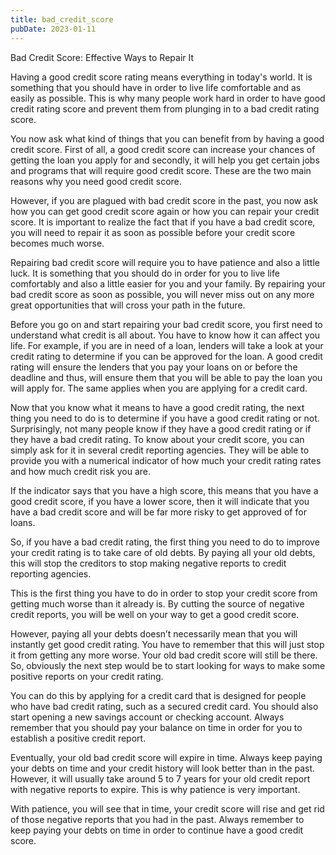 ```yaml
---
title: bad_credit_score
pubDate: 2023-01-11
---
```


Bad Credit Score: Effective Ways to Repair It


Having a good credit score rating means everything in today's world. It is something that you should have in order to live life comfortable and as easily as possible. This is why many people work hard in order to have good credit rating score and prevent them from plunging in to a bad credit rating score.

You now ask what kind of things that you can benefit from by having a good credit score. First of all, a good credit score can increase your chances of getting the loan you apply for and secondly, it will help you get certain jobs and programs that will require good credit score. These are the two main reasons why you need good credit score.

However, if you are plagued with bad credit score in the past, you now ask how you can get good credit score again or how you can repair your credit score. It is important to realize the fact that if you have a bad credit score, you will need to repair it as soon as possible before your credit score becomes much worse.

Repairing bad credit score will require you to have patience and also a little luck. It is something that you should do in order for you to live life comfortably and also a little easier for you and your family. By repairing your bad credit score as soon as possible, you will never miss out on any more great opportunities that will cross your path in the future.

Before you go on and start repairing your bad credit score, you first need to understand what credit is all about. You have to know how it can affect you life. For example, if you are in need of a loan, lenders will take a look at your credit rating to determine if you can be approved for the loan. A good credit rating will ensure the lenders that you pay your loans on or before the deadline and thus, will ensure them that you will be able to pay the loan you will apply for. The same applies when you are applying for a credit card.

Now that you know what it means to have a good credit rating, the next thing you need to do is to determine if you have a good credit rating or not. Surprisingly, not many people know if they have a good credit rating or if they have a bad credit rating. To know about your credit score, you can simply ask for it in several credit reporting agencies. They will be able to provide you with a numerical indicator of how much your credit rating rates and how much credit risk you are.

If the indicator says that you have a high score, this means that you have a good credit score, if you have a lower score, then it will indicate that you have a bad credit score and will be far more risky to get approved of for loans.

So, if you have a bad credit rating, the first thing you need to do to improve your credit rating is to take care of old debts. By paying all your old debts, this will stop the creditors to stop making negative reports to credit reporting agencies.

This is the first thing you have to do in order to stop your credit score from getting much worse than it already is. By cutting the source of negative credit reports, you will be well on your way to get a good credit score.

However, paying all your debts doesn’t necessarily mean that you will instantly get good credit rating. You have to remember that this will just stop it from getting any more worse. Your old bad credit score will still be there. So, obviously the next step would be to start looking for ways to make some positive reports on your credit rating.

You can do this by applying for a credit card that is designed for people who have bad credit rating, such as a secured credit card. You should also start opening a new savings account or checking account. Always remember that you should pay your balance on time in order for you to establish a positive credit report.

Eventually, your old bad credit score will expire in time. Always keep paying your debts on time and your credit history will look better than in the past. However, it will usually take around 5 to 7 years for your old credit report with negative reports to expire. This is why patience is very important.

With patience, you will see that in time, your credit score will rise and get rid of those negative reports that you had in the past. Always remember to keep paying your debts on time in order to continue have a good credit score.